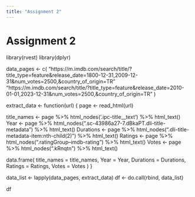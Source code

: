 ```yaml
---
title: "Assignment 2"
---
```


# Assignment 2

library(rvest)
library(dplyr)

data_pages <- c(
  "https://m.imdb.com/search/title/?title_type=feature&release_date=1800-12-31,2009-12-31&num_votes=2500,&country_of_origin=TR"
"https://m.imdb.com/search/title/?title_type=feature&release_date=2010-01-01,2023-12-31&num_votes=2500,&country_of_origin=TR"
)

extract_data <- function(url) {
  page <- read_html(url)
  
  title_names <- page %>% html_nodes('.ipc-title__text') %>% html_text()
  Year <- page %>% html_nodes(".sc-43986a27-7.dBkaPT.dli-title-metadata") %>% html_text()
  Durations <- page %>% html_nodes(".dli-title-metadata-item:nth-child(2)") %>% html_text()
  Ratings <- page %>% html_nodes(".ratingGroup--imdb-rating") %>% html_text()
  Votes <- page %>% html_nodes(".kRnqtn") %>% html_text()
  
  data.frame(
    title_names = title_names,
    Year = Year,
    Durations = Durations,
    Ratings = Ratings,
    Votes = Votes
  )
}

data_list <- lapply(data_pages, extract_data)
df <- do.call(rbind, data_list)

df